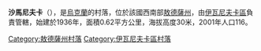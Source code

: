 {{coord|46|47|20|N|30|43|25|E|scale:30000|display=title}}

'''沙馬尼夫卡'''（{{lang-uk|Шаманівка}}），是[[烏克蘭|烏克蘭]]的村落，位於該國西南部[[敖德薩州|敖德薩州]]，由[[伊瓦尼夫卡區|伊瓦尼夫卡區]]負責管轄，始建於1936年，面積0.62平方公里，海拔高度30米，2001年人口116。

{{DEFAULTSORT:Шаманівка}}
[[Category:敖德薩州村落|Category:敖德薩州村落]]
[[Category:伊瓦尼夫卡區村落|Category:伊瓦尼夫卡區村落]]


{{Odessa-geo-stub}}